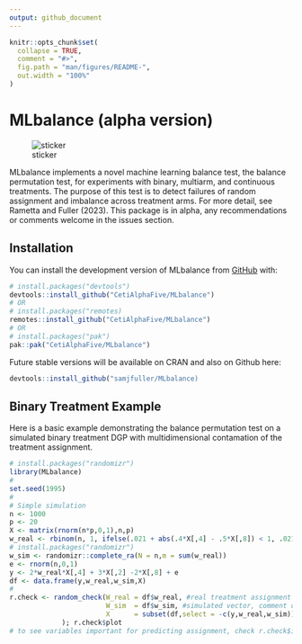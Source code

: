 ```yaml
---
output: github_document
---
```


```r
knitr::opts_chunk$set(
  collapse = TRUE,
  comment = "#>",
  fig.path = "man/figures/README-",
  out.width = "100%"
)
```

# MLbalance (alpha version)

![sticker](https://github.com/CetiAlphaFive/MLbalance/blob/master/man/figures/mlbalance_sticker.png)

MLbalance implements a novel machine learning balance test, the balance permutation test, for experiments with binary, multiarm, and continuous treatments. The purpose of this test is to detect failures of random assignment and imbalance across treatment arms. For more detail, see Rametta and Fuller (2023). This package is in alpha, any recommendations or comments welcome in the issues section.  


## Installation

You can install the development version of MLbalance from [GitHub](https://github.com/CetiAlphaFive/MLbalance) with:

``` r
# install.packages("devtools")
devtools::install_github("CetiAlphaFive/MLbalance")
# OR 
# install.packages("remotes)
remotes::install_github("CetiAlphaFive/MLbalance")
# OR 
# install.packages("pak")
pak::pak("CetiAlphaFive/MLbalance")
```

Future stable versions will be available on CRAN and also on Github here: 

``` r 
devtools::install_github("samjfuller/MLbalance)
```

## Binary Treatment Example 

Here is a basic example demonstrating the balance permutation test on a simulated binary treatment DGP with multidimensional contamation of the treatment assignment.

```r
# install.packages("randomizr")
library(MLbalance)
#
set.seed(1995)
#
# Simple simulation 
n <- 1000
p <- 20
X <- matrix(rnorm(n*p,0,1),n,p)
w_real <- rbinom(n, 1, ifelse(.021 + abs(.4*X[,4] - .5*X[,8]) < 1, .021 + abs(.4*X[,4] - .5*X[,8]), 1))
# install.packages("randomizr")
w_sim <- randomizr::complete_ra(N = n,m = sum(w_real))
e <- rnorm(n,0,1)
y <- 2*w_real*X[,4] + 3*X[,2] -2*X[,8] + e
df <- data.frame(y,w_real,w_sim,X)
#
r.check <- random_check(W_real = df$w_real, #real treatment assignment vector 
                        W_sim  = df$w_sim, #simulated vector, comment out this argument to use permutated real assignment vector instead 
                        X      = subset(df,select = -c(y,w_real,w_sim)) #matrix of pretreatment covariates (or any covariates that SHOULD NOT be related to the assignment process/mechanism
             ); r.check$plot
# to see variables important for predicting assignment, check r.check$imp.predictors 
```


